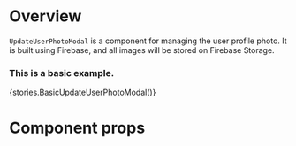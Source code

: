 
<Meta title="Modules/Storage/Components" component={UpdateUserPhotoModal} />

# Overview

`UpdateUserPhotoModal` is a component for managing the user profile photo. It is built using Firebase, and all images will be stored on Firebase Storage.

### This is a basic example.

<Preview>
    <Story name="UpdateUserPhotoModal">{stories.BasicUpdateUserPhotoModal()}</Story>
</Preview>

# Component props

<Props of={UpdateUserPhotoModal} />
